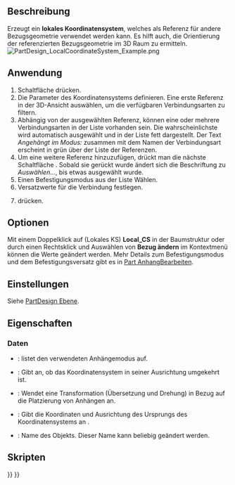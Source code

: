 <languages/>

{{Docnav/de
|[[PartDesign_Point/de|Bezugspunkt erstellen]]
|[[PartDesign_Pad/de|Block]]
|[[PartDesign_Workbench/de|PartDesign]]
|IconL=PartDesign_Point.svg
|IconR=PartDesign_Pad.svg
|IconC=Workbench_PartDesign.svg
}}

{{VeryImportantMessage|Dieses Werkzeug steht in {{VersionPlus/de|1.1}} nicht mehr zur Verfügung.<br>Stattdessen kann [[Part_CoordinateSystem/de|Part Bezugssystem]] verwendet werden.}}

{{GuiCommand/de
|Name=PartDesign CoordinateSystem
|Name/de=PartDesign Koordinatensystem
|MenuLocation=Part Design → Lokales Koordinatensystem erstellen
|Workbenches=[[PartDesign Workbench/de|PartDesign]]
|Version=0.18
|SeeAlso=[[PartDesign_Point/de|PartDesign Bezugspunkt]], [[PartDesign_Line/de|PartDesign Bezugslinie]], [[PartDesign_Plane/de|PartDesign Bezugsebene]]
}}

<span id="Description"></span>
==Beschreibung==

Erzeugt ein '''lokales Koordinatensystem''', welches als Referenz für andere Bezugsgeometrie verwendet werden kann. Es hilft auch, die Orientierung der referenzierten Bezugsgeometrie im 3D Raum zu ermitteln.
[[File:PartDesign_LocalCoordinateSystem_Example.png|none]]
{{Caption | Lokales Koordinatensystem, das aus dem Ursprung einer Bezugsebene entspring.}}

<span id="Usage"></span>
==Anwendung==

# Schaltfläche {{Button|[[File:PartDesign_CoordinateSystem.svg|16px]] [[PartDesign CoordinateSystem/de|Lokales Koordinatensystem erstellen]]}} drücken.
# Die Parameter des Koordinatensystems definieren. Eine erste Referenz in der 3D-Ansicht auswählen, um die verfügbaren Verbindungsarten zu filtern. 
# Abhängig von der ausgewählten Referenz, können eine oder mehrere Verbindungsarten in der Liste vorhanden sein. Die wahrscheinlichste wird automatisch ausgewählt und in der Liste fett dargestellt. Der Text ''Angehängt im Modus: '' zusammen mit dem Namen der Verbindungsart erscheint in grün über der Liste der Referenzen.
# Um eine weitere Referenz hinzuzufügen, drückt man die nächste Schaltfläche {{Button|Referenz2}}. Sobald sie gerückt wurde ändert sich die Beschriftung zu ''Auswählen...'', bis etwas ausgewählt wurde.
# Einen Befestigungsmodus aus der Liste Wählen.
# Versatzwerte für die Verbindung festlegen.
# {{Button|OK}} drücken.

<span id="Options"></span>
==Optionen==

Mit einem Doppelklick auf (Lokales KS) '''Local_CS''' in der Baumstruktur oder durch einen Rechtsklick und Auswählen von '''Bezug ändern''' im Kontextmenü können die Werte geändert werden. Mehr Details zum Befestigungsmodus und dem Befestigungsversatz gibt es in [[Part_EditAttachment/de|Part AnhangBearbeiten]].

<span id="Preferences"></span>
==Einstellungen==

Siehe [[PartDesign_Plane/de#Preferences|PartDesign Ebene]].

<span id="Properties"></span>
==Eigenschaften==

<span id="Data"></span>
=== Daten ===

* {{PropertyData|MapMode}}: listet den verwendeten Anhängemodus auf.
* {{PropertyData|Attachment Reversed}}: Gibt an, ob das Koordinatensystem in seiner Ausrichtung umgekehrt ist.
* {{PropertyData|Attachment Offset}}: Wendet eine Transformation (Übersetzung und Drehung) in Bezug auf die Platzierung von Anhängen an.
* {{PropertyData|Placement}}: Gibt die Koordinaten und Ausrichtung des Ursprungs des Koordinatensystems an .
* {{PropertyData|Label}}: Name des Objekts. Dieser Name kann beliebig geändert werden.

<span id="Scripting"></span>
==Skripten==

{{Code|code=
lcs = App.activeDocument().addObject( 'PartDesign::CoordinateSystem', 'LCS' )
}}


{{Docnav/de
|[[PartDesign_Point/de|Bezugspunkt erstellen]]
|[[PartDesign_Pad/de|Block]]
|[[PartDesign_Workbench/de|PartDesign]]
|IconL=PartDesign_Point.svg
|IconR=PartDesign_Pad.svg
|IconC=Workbench_PartDesign.svg
}}

{{PartDesign Tools navi{{#translation:}}}}
{{Userdocnavi{{#translation:}}}}